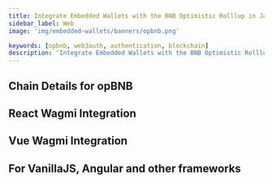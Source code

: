 ```yaml
---
title: Integrate Embedded Wallets with the BNB Optimistic Rolllup in JavaScript
sidebar_label: Web
image: 'img/embedded-wallets/banners/opbnb.png'

keywords: [opbnb, web3auth, authentication, blockchain]
description: 'Integrate Embedded Wallets with the BNB Optimistic Rolllup in JavaScript | Embedded Wallets'
---
```



## Chain Details for opBNB

<ChainDetailsOpBNB />

## React Wagmi Integration

<ReactWagmiIntegration />

## Vue Wagmi Integration

<VueWagmiIntegration />

## For VanillaJS, Angular and other frameworks

<JsBlockchainMethods />
